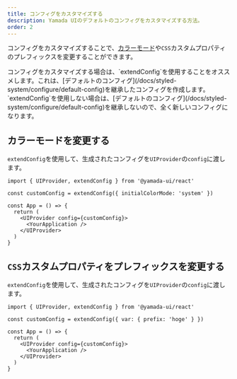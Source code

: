 ```yaml
---
title: コンフィグをカスタマイズする
description: Yamada UIのデフォルトのコンフィグをカスタマイズする方法。
order: 2
---
```


コンフィグをカスタマイズすることで、[カラーモード](/docs/styled-system/color-mode)や`CSS`カスタムプロパティのプレフィックスを変更することができます。

<Alert status='warning'>
  <AlertIcon />
  コンフィグをカスタマイズする場合は、`extendConfig`を使用することをオススメします。これは、[デフォルトのコンフィグ](/docs/styled-system/configure/default-config)を継承したコンフィグを作成します。`extendConfig`を使用しない場合は、[デフォルトのコンフィグ](/docs/styled-system/configure/default-config)を継承しないので、全く新しいコンフィグになります。
</Alert>

## カラーモードを変更する

`extendConfig`を使用して、生成されたコンフィグを`UIProvider`の`config`に渡します。

```tsx live=false highlight={3,7,9}
import { UIProvider, extendConfig } from '@yamada-ui/react'

const customConfig = extendConfig({ initialColorMode: 'system' })

const App = () => {
  return (
    <UIProvider config={customConfig}>
      <YourApplication />
    </UIProvider>
  )
}
```

## `CSS`カスタムプロパティをプレフィックスを変更する

`extendConfig`を使用して、生成されたコンフィグを`UIProvider`の`config`に渡します。

```tsx live=false highlight={3,7,9}
import { UIProvider, extendConfig } from '@yamada-ui/react'

const customConfig = extendConfig({ var: { prefix: 'hoge' } })

const App = () => {
  return (
    <UIProvider config={customConfig}>
      <YourApplication />
    </UIProvider>
  )
}
```

